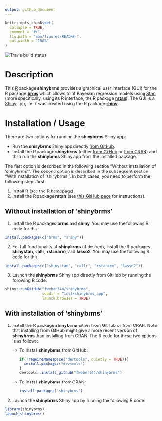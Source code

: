 ```yaml
---
output: github_document
---
```


```r
knitr::opts_chunk$set(
  collapse = TRUE,
  comment = "#>",
  fig.path = "man/figures/README-",
  out.width = "100%"
)
```

<!-- badges: start -->
  [![Travis build status](https://travis-ci.org/fweber144/shinybrms.svg?branch=master)](https://travis-ci.org/fweber144/shinybrms)
<!-- badges: end -->

# Description

This [R](https://www.R-project.org/) package **shinybrms** provides a graphical user interface (GUI) for the R package [**brms**](https://CRAN.R-project.org/package=brms) which allows to fit Bayesian regression models using [Stan](https://mc-stan.org/) (more specifically, using its R interface, the R package [**rstan**](https://CRAN.R-project.org/package=rstan)). The GUI is a [Shiny](https://shiny.rstudio.com/) app, i.e. it was created using the R package [**shiny**](https://CRAN.R-project.org/package=shiny).

# Installation / Usage

There are two options for running the **shinybrms** Shiny app:

* Run the **shinybrms** Shiny app directly [from GitHub](https://github.com/fweber144/shinybrms/tree/master/inst/shinybrms_app).
* Install the R package **shinybrms** (either  [from GitHub](https://github.com/fweber144/shinybrms) or [from CRAN](https://CRAN.R-project.org/package=shinybrms)) and then run the **shinybrms** Shiny app from the installed package.

The first option is described in the following section "Without installation of 'shinybrms'". The second option is described in the subsequent section "With installation of 'shinybrms'". In both cases, you need to perform the following steps first:

1. Install R (see the [R homepage](https://www.R-project.org/)).
2. Install the R package **rstan** (see [this GitHub page](https://github.com/stan-dev/rstan/wiki/RStan-Getting-Started) for instructions).

## Without installation of 'shinybrms'

1. Install the R packages **brms** and **shiny**. You may use the following R code for this:
  ```r
  install.packages(c("brms", "shiny"))
  ```
2. For full functionality of **shinybrms** (if desired), install the R packages **shinystan**, **callr**, **rstanarm**, and **lasso2**. You may use the following R code for this:
  ```r
  install.packages(c("shinystan", "callr", "rstanarm", "lasso2"))
  ```
3. Launch the **shinybrms** Shiny app directly from GitHub by running the following R code:
  ```r
  shiny::runGitHub("fweber144/shinybrms",
                   subdir = "inst/shinybrms_app",
                   launch.browser = TRUE)
  ```

## With installation of 'shinybrms'

1. Install the R package **shinybrms** either from GitHub or from CRAN. Note that installing from GitHub might give a more recent version of **shinybrms** than installing from CRAN. The R code for these two options is as follows:
    * To install **shinybrms** from GitHub:
      ```r
      if(!requireNamespace("devtools", quietly = TRUE)){
        install.packages("devtools")
      }
      devtools::install_github("fweber144/shinybrms")
      ```
    * To install **shinybrms** from CRAN:
      ```r
      install.packages("shinybrms")
      ```
2. Launch the **shinybrms** Shiny app by running the following R code:
  ```r
  library(shinybrms)
  launch_shinybrms()
  ```
